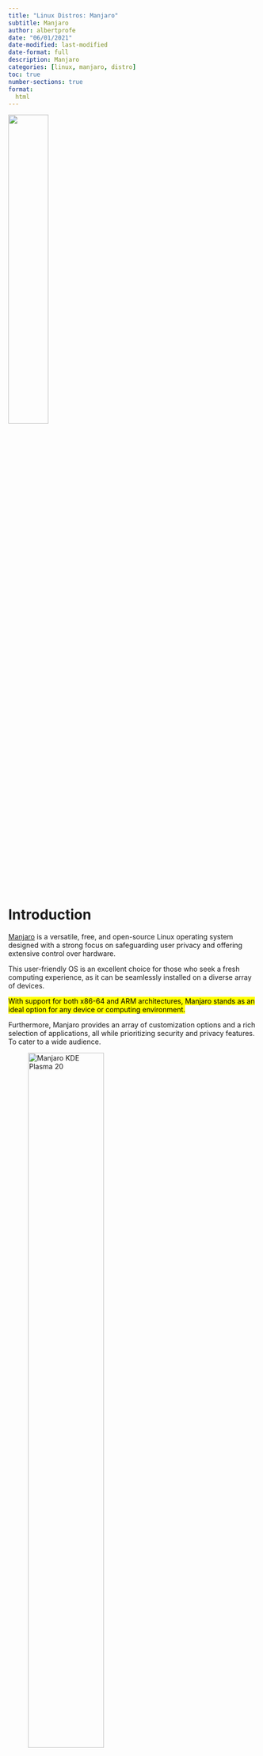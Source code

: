 ```yaml
---
title: "Linux Distros: Manjaro"
subtitle: Manjaro
author: albertprofe
date: "06/01/2021"
date-modified: last-modified
date-format: full
description: Manjaro
categories: [linux, manjaro, distro]
toc: true
number-sections: true
format:
  html
---
```


![](/images/devops/logo-manjaro.png){width=40%}

# Introduction 


[Manjaro](https://manjaro.org/){.external} is a versatile, free, and open-source Linux operating system designed with a strong focus on safeguarding user privacy and offering extensive control over hardware.

This user-friendly OS is an excellent choice for those who seek a fresh computing experience, as it can be seamlessly installed on a diverse array of devices.

<mark>With support for both x86-64 and ARM architectures, Manjaro stands as an ideal option for any device or computing environment.</mark>

Furthermore, Manjaro provides an array of customization options and a rich selection of applications, all while prioritizing security and privacy features. To cater to a wide audience.

![Manjaro KDE Plasma 20](/images/linux/manjaro-desktop.jpeg){width=60%}

# Application Access

Effortlessly install a plethora of applications via the **Pamac software center, which seamlessly accommodates an array of package formats such as Flatpaks, Snaps and native packages.**

Alternatively, you have the option to create your own packages, leveraging the Arch User Repository as a foundational resource for customization.

## Software Experience: branches

The inclusion of multiple branches empowers you to tailor your software experience. By default, you're positioned on the stable branch, yet the flexibility exists to shift to the testing or unstable branches, providing access to diverse software versions.

#  Strengths of Manjaro Linux

1. **User-Friendly Installation:**
   - Manjaro Linux excels in providing a *user-friendly* installation process. Its intuitive graphical installer allows both beginners and experienced users to set up the system effortlessly. The installation process is streamlined and includes options for desktop environments, making it accessible to a wide range of users.

2. **Rolling Release Model:**
   - Manjaro follows a *rolling release* model, ensuring users have access to the latest software updates and features without the need for periodic reinstallations. This approach provides a more dynamic and up-to-date computing experience, with continuous access to the latest software releases and improvements.

3. **Arch Base with Accessibility:**
   - Built upon *Arch Linux*, Manjaro inherits the powerful and flexible Arch base while mitigating its complexity. Manjaro simplifies the Arch experience, making it more accessible to users who seek a balance between cutting-edge software and ease of use. This allows users to enjoy the benefits of Arch without the steep learning curve.

4. **Extensive Software Management:**
   - Manjaro uses the *Pacman* package manager, which combines the simplicity of package management with the power of Arch Linux's repositories. The Arch User Repository (AUR) is seamlessly integrated, allowing users to access a vast collection of community-maintained packages. This comprehensive software management system ensures users can easily install and update software, enhancing the overall flexibility of the system.


::: {.callout-note}
*Manjaro Linux* stands out for its user-friendly installation, rolling release model, Arch base with accessibility, and extensive software management, providing a robust and adaptable operating system for a diverse user base.
:::


